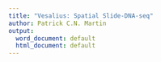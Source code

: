 ```yaml
---
title: "Vesalius: Spatial Slide-DNA-seq"
author: Patrick C.N. Martin
output:
  word_document: default
  html_document: default
---
```


